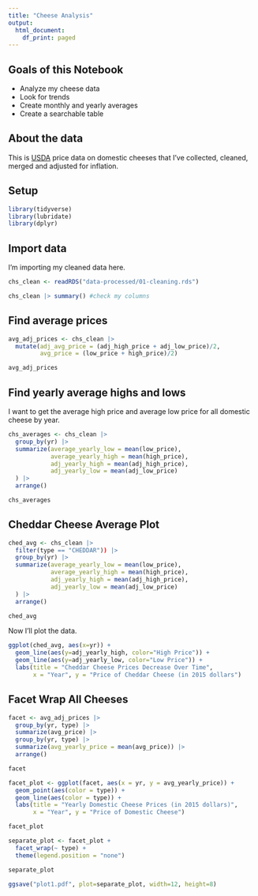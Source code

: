 ```yaml
---
title: "Cheese Analysis"
output:
  html_document:
    df_print: paged
---
```


## Goals of this Notebook

- Analyze my cheese data
- Look for trends
- Create monthly and yearly averages
- Create a searchable table

## About the data

This is [USDA](http://rmarkdown.rstudio.com) price data on domestic cheeses that I've collected, cleaned, merged and adjusted for inflation.

## Setup

```r
library(tidyverse)
library(lubridate)
library(dplyr)
```

## Import data

I'm importing my cleaned data here.

```r
chs_clean <- readRDS("data-processed/01-cleaning.rds")

chs_clean |> summary() #check my columns
```

## Find average prices

```r
avg_adj_prices <- chs_clean |> 
  mutate(adj_avg_price = (adj_high_price + adj_low_price)/2,
         avg_price = (low_price + high_price)/2)

avg_adj_prices
```

## Find yearly average highs and lows

I want to get the average high price and average low price for all domestic cheese by year. 

```r
chs_averages <- chs_clean |> 
  group_by(yr) |> 
  summarize(average_yearly_low = mean(low_price),
            average_yearly_high = mean(high_price),
            adj_yearly_high = mean(adj_high_price),
            adj_yearly_low = mean(adj_low_price)
  ) |> 
  arrange()

chs_averages
```

## Cheddar Cheese Average Plot

```r
ched_avg <- chs_clean |> 
  filter(type == "CHEDDAR")) |> 
  group_by(yr) |> 
  summarize(average_yearly_low = mean(low_price),
            average_yearly_high = mean(high_price),
            adj_yearly_high = mean(adj_high_price),
            adj_yearly_low = mean(adj_low_price)
  ) |> 
  arrange()

ched_avg
```

Now I'll plot the data.

```r
ggplot(ched_avg, aes(x=yr)) + 
  geom_line(aes(y=adj_yearly_high, color="High Price")) + 
  geom_line(aes(y=adj_yearly_low, color="Low Price")) +
  labs(title = "Cheddar Cheese Prices Decrease Over Time", 
       x = "Year", y = "Price of Cheddar Cheese (in 2015 dollars")
```

## Facet Wrap All Cheeses

```r
facet <- avg_adj_prices |> 
  group_by(yr, type) |> 
  summarize(avg_price) |> 
  group_by(yr, type) |> 
  summarize(avg_yearly_price = mean(avg_price)) |>
  arrange()

facet
```


```r
facet_plot <- ggplot(facet, aes(x = yr, y = avg_yearly_price)) + 
  geom_point(aes(color = type)) +
  geom_line(aes(color = type)) +
  labs(title = "Yearly Domestic Cheese Prices (in 2015 dollars)", 
       x = "Year", y = "Price of Domestic Cheese")

facet_plot
```


```r
separate_plot <- facet_plot +
  facet_wrap(~ type) +
  theme(legend.position = "none")

separate_plot
```

```r
ggsave("plot1.pdf", plot=separate_plot, width=12, height=8)
```


